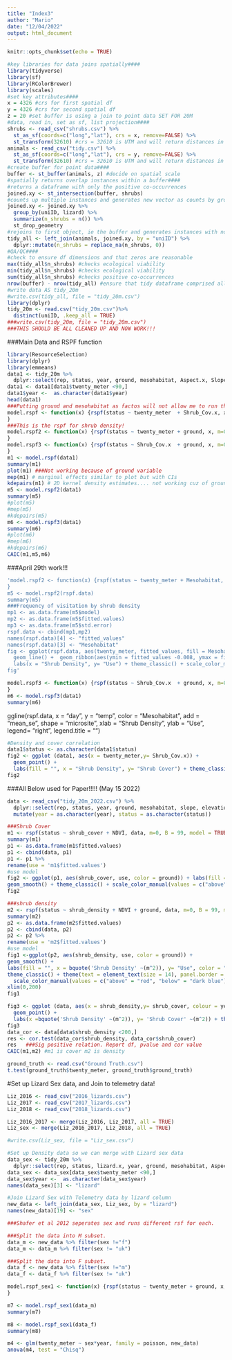 ```yaml
---
title: "Index3"
author: "Mario"
date: "12/04/2022"
output: html_document
---
```


```r
knitr::opts_chunk$set(echo = TRUE)
```
```r
#key libraries for data joins spatially####
library(tidyverse)
library(sf)
library(RColorBrewer)
library(scales)
#set key attributes####
x = 4326 #crs for first spatial df
y = 4326 #crs for second spatial df
z = 20 #set buffer is using a join to point data SET FOR 20M
#data, read in, set as sf, list projection####
shrubs <- read_csv("shrubs.csv") %>% 
  st_as_sf(coords=c("long","lat"), crs = x, remove=FALSE) %>% 
  st_transform(32610) #crs = 32610 is UTM and will return distances in meters
animals <- read_csv("tidy.csv") %>% 
  st_as_sf(coords=c("long","lat"), crs = y, remove=FALSE) %>% 
  st_transform(32610) #crs = 32610 is UTM and will return distances in meters
#create buffer for point data####
buffer <- st_buffer(animals, z) #decide on spatial scale
#spatially returns overlap instances within a buffer####
#returns a dataframe with only the positive co-occurrences
joined.xy <- st_intersection(buffer, shrubs)
#counts up multiple instances and generates new vector as counts by grouping factors####
joined.xy <- joined.xy %>% 
  group_by(uniID, lizard) %>% 
  summarize(n_shrubs = n()) %>% 
  st_drop_geometry
#rejoins to first object, ie the buffer and generates instances with no overlaps as zero####
tidy_all <- left_join(animals, joined.xy, by = "uniID") %>% 
  dplyr::mutate(n_shrubs = replace_na(n_shrubs, 0))
#QA/QC####
#check to ensure df dimensions and that zeros are reasonable
max(tidy_all$n_shrubs) #checks ecological viability
min(tidy_all$n_shrubs) #checks ecological viability
sum(tidy_all$n_shrubs) #checks positive co-occurrences
nrow(buffer) - nrow(tidy_all) #ensure that tidy dataframe comprised all buffers
#write data AS tidy_20m
#write.csv(tidy_all, file = "tidy_20m.csv")
library(dplyr)
tidy_20m <- read.csv("tidy_20m.csv")%>%
  distinct(uniID, .keep_all = TRUE)
###write.csv(tidy_20m, file = "tidy_20m.csv")
###THIS SHOULD BE ALL CLEANED UP AND NOW WORK!!!
```
###Main Data and RSPF function
```r
library(ResourceSelection)
library(dplyr) 
library(emmeans)
data1 <- tidy_20m %>%
  dplyr::select(rep, status, year, ground, mesohabitat, Aspect.x, Slope.x, Elev.x, KDF.x, Shrub_Cov.x, NDVI.x, Solar.x, aspect.cat, twenty_meter)
data1 <- data1[data1$twenty_meter <90,]
data1$year <-  as.character(data1$year)
head(data1)
###Putting ground and mesohabitat as factos will not allow me to run the plot, mep or kdepairs
model.rspf <- function(x) {rspf(status ~ twenty_meter  + Shrub_Cov.x, x, m=0, B = 99, model = TRUE)
}
###This is the rspf for shrub density!
model.rspf2 <- function(x) {rspf(status ~ twenty_meter + ground, x, m=0, B = 99, model = TRUE)
}
model.rspf3 <- function(x) {rspf(status ~ Shrub_Cov.x  + ground, x, m=0, B = 99, model = TRUE)
}
m1 <- model.rspf(data1)
summary(m1)
plot(m1) ###Not working because of ground variable
mep(m1) # marginal effects similar to plot but with CIs
kdepairs(m1) # 2D kernel density estimates.... not working cuz of ground variabl
m5 <- model.rspf2(data1)
summary(m5)
#plot(m5) 
#mep(m5)
#kdepairs(m5)
m6 <- model.rspf3(data1)
summary(m6)
#plot(m6) 
#mep(m6)
#kdepairs(m6)
CAIC(m1,m5,m6)
```

###April 29th work!!!
```r
'model.rspf2 <- function(x) {rspf(status ~ twenty_meter + Mesohabitat, x, m=0, B = 95, model = TRUE)
}
m5 <- model.rspf2(rspf.data)
summary(m5)
###Frequency of visitation by shrub density
mp1 <- as.data.frame(m5$model)
mp2 <- as.data.frame(m5$fitted.values)
mp3 <- as.data.frame(m5$std.error)
rspf.data <- cbind(mp1,mp2)
names(rspf.data)[4] <- "fitted_values"
names(rspf.data)[3] <- "Mesohabitat"
fig <- ggplot(rspf.data, aes(twenty_meter, fitted_values, fill = Mesohabitat)) +
  geom_line() +  geom_ribbon(aes(ymin = fitted_values -0.008, ymax = fitted_values +0.008, fill = Mesohabitat), alpha = 0.4)+
  labs(x = "Shrub Density", y= "Use") + theme_classic() + scale_color_manual(values = c("above" = "red", "below" = "dark blue")) + geom_line(aes(y = fitted_values))+ scale_fill_manual(values=c("red", "dark blue"), name="Mesohabitat") + theme(aspect.ratio = 1)
fig'
```

```r
model.rspf3 <- function(x) {rspf(status ~ Shrub_Cov.x  + ground, x, m=0, B = 99, model = TRUE)
}
m6 <- model.rspf3(data1)
summary(m6)
```

ggline(rspf.data, x = "day", y = "temp", color = "Mesohabitat",
 add = "mean_se", shape = "microsite", xlab = "Shrub Density", ylab = "Use", legend= "right", legend.title = "")
```r
#Density and cover correlation
data1$status <- as.character(data1$status)
fig2 <- ggplot (data1, aes(x = twenty_meter,y= Shrub_Cov.x)) +
  geom_point() +
  labs(fill = "", x = "Shrub Density", y= "Shrub Cover") + theme_classic() +  scale_color_manual(values = c("0" = "red", "1" = "dark blue")) + labs(fill = "Status") + theme(aspect.ratio = 1)  + xlim(0,60) + labs(color = "Mesohabitat") + geom_smooth(method = lm, se=F)
fig2 
```
###All Below used for Paper!!!!! (May 15 2022)
```r
data <- read_csv("tidy_20m_2022.csv") %>%
  dplyr::select(rep, status, year, ground, mesohabitat, slope, elevation, shrub_cover, shrub_density, NDVI, solar) %>%
  mutate(year = as.character(year), status = as.character(status))
```
```r
###Shrub Cover
m1 <- rspf(status ~ shrub_cover + NDVI, data, m=0, B = 99, model = TRUE)
summary(m1)
p1 <- as.data.frame(m1$fitted.values)
p1 <- cbind(data, p1)
p1 <- p1 %>%
rename(use = 'm1$fitted.values')
#use model
fig2 <- ggplot(p1, aes(shrub_cover, use, color = ground)) + labs(fill = "", x = "Shrub Cover", y= "Use", color = "Mesohabitat") +
geom_smooth() + theme_classic() + scale_color_manual(values = c("above" = "red", "below" = "dark blue")) + labs(fill = "Mesohabitat") + theme(aspect.ratio = 1)
fig2
```
```r
###shrub density
m2 <- rspf(status ~ shrub_density + NDVI + ground, data, m=0, B = 99, model = TRUE)
summary(m2)
p2 <- as.data.frame(m2$fitted.values)
p2 <- cbind(data, p2)
p2 <- p2 %>%
rename(use = 'm2$fitted.values')
#use model
fig1 <-ggplot(p2, aes(shrub_density, use, color = ground)) +
geom_smooth() +
labs(fill = "", x = bquote('Shrub Density' ~(m^2)), y= "Use", color = "Mesohabitat") +
theme_classic() + theme(text = element_text(size = 14), panel.border = element_rect(color = "black", fill = NA, size = 1.5),legend.title = element_blank(), axis.text = element_text(size = 10)) +
  scale_color_manual(values = c("above" = "red", "below" = "dark blue")) + labs(fill = "Mesohabitat") + theme(aspect.ratio = 1) +
xlim(0,200)
fig1
```
```r
fig3 <- ggplot (data, aes(x = shrub_density,y= shrub_cover, colour = year)) +
  geom_point() + 
  labs(x =bquote('Shrub Density' ~(m^2)), y= 'Shrub Cover' ~(m^2)) + theme_classic() + theme(text = element_text(size = 14), panel.border = element_rect(color = "black", fill = NA, size = 1.5),, axis.text = element_text(size = 10)) + scale_color_manual(values = c("2016" = "red", "2017" = "dark blue", "2018" = "Dark Green")) + labs(fill = "Status") + theme(aspect.ratio = 1)  + xlim(0,60) + labs(color = "Year")
fig3
data_cor <- data[data$shrub_density <200,]
res <- cor.test(data_cor$shrub_density, data_cor$shrub_cover)
res   ###Sig positive relation. Report df, pvalue and cor value
CAIC(m1,m2) #m1 is cover m2 is density
```

```r
ground_truth <- read.csv("Ground Truth.csv")
t.test(ground_truth$twenty_meter, ground_truth$ground_truth)
```

#Set up Lizard Sex data, and Join to telemetry data!
```r
Liz_2016 <- read_csv("2016_lizards.csv")
Liz_2017 <- read_csv("2017_lizards.csv")
Liz_2018 <- read_csv("2018_lizards.csv")

Liz_2016_2017 <- merge(Liz_2016, Liz_2017, all = TRUE)
Liz_sex <- merge(Liz_2016_2017, Liz_2018, all = TRUE)

#write.csv(Liz_sex, file = "Liz_sex.csv")

#Set up Density data so we can merge with Lizard sex data
data_sex <- tidy_20m %>%
  dplyr::select(rep, status, lizard.x, year, ground, mesohabitat, Aspect.x, Slope.x, Elev.x, KDF.x, Shrub_Cov.x, NDVI.x, Solar.x, aspect.cat, twenty_meter)
data_sex <- data_sex[data_sex$twenty_meter <90,]
data_sex$year <-  as.character(data_sex$year)
names(data_sex)[3] <- "lizard"

#Join Lizard Sex with Telemetry data by lizard column
new_data <- left_join(data_sex, Liz_sex, by = "lizard")
names(new_data)[19] <- "sex"

###Shafer et al 2012 seperates sex and runs different rsf for each.

###Split the data into M subset.
data_m <- new_data %>% filter(sex !="f")
data_m <- data_m %>% filter(sex != "uk")

###Split the data into F subset.
data_f <- new_data %>% filter(sex !="m")
data_f <- data_f %>% filter(sex != "uk")

model.rspf_sex1 <- function(x) {rspf(status ~ twenty_meter + ground, x, m=0, B = 99, model = TRUE)
}

m7 <- model.rspf_sex1(data_m)
summary(m7)

m8 <- model.rspf_sex1(data_f)
summary(m8)

m4 <- glm(twenty_meter ~ sex*year, family = poisson, new_data)
anova(m4, test = "Chisq")

```
